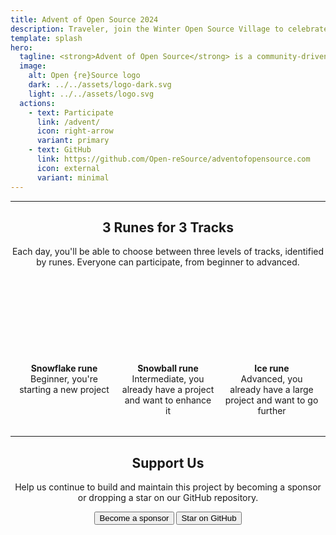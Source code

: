 ```yaml
---
title: Advent of Open Source 2024
description: Traveler, join the Winter Open Source Village to celebrate the season of sharing. Choose amongst the three runes to embark on your journey.
template: splash
hero:
  tagline: <strong>Advent of Open Source</strong> is a community-driven event that aims to introduce newcomers to Open Source Software development, and to help all participants to create or enhance their repositories.
  image:
    alt: Open {re}Source logo
    dark: ../../assets/logo-dark.svg
    light: ../../assets/logo.svg
  actions:
    - text: Participate
      link: /advent/
      icon: right-arrow
      variant: primary
    - text: GitHub
      link: https://github.com/Open-reSource/adventofopensource.com
      icon: external
      variant: minimal
---
```



<hr style="margin: 0; padding: 0" />

<section class="homepage-section">
	<div class="container" style="justify-content: center; display: flex">
		<div class="content" style="text-align: center">
			<h2>3 Runes for 3 Tracks</h2>
			<p>
				Each day, you'll be able to choose between three levels of tracks, identified by runes. Everyone can participate, from beginner to advanced.
			</p>
		</div>
	</div>
  <div style="display: flex; gap: 1rem; justify-content: center; margin-top: 2rem; margin-bottom: 2rem;">
    <div style="max-width: 150px; display: flex; flex-direction: column; gap: 5px; align-items: center; margin: 0">
      <div style="text-decoration: none; width: 100px; height: 100px; font-size: 60px; border-radius: 50%; border: 1px solid transparent; background-color: var(--sl-color-accent-low); margin: 0; display: flex; align-items: center; justify-content: center; color: var(--sl-color-accent)">
        <Image src={beginnerRune} alt="" />
      </div>
      <div style="text-align: center">
        <strong>Snowflake rune</strong><br/>Beginner, you're starting a new project
      </div>
    </div>
    <div style="max-width: 150px; display: flex; flex-direction: column; gap: 5px; align-items: center; margin: 0">
      <div style="text-decoration: none; width: 100px; height: 100px; font-size: 60px; border-radius: 50%; border: 1px solid transparent; background-color: var(--sl-color-accent-low); margin: 0; display: flex; align-items: center; justify-content: center; color: var(--sl-color-accent)">
        <Image src={intermediateRune} alt="" />
      </div>
      <div style="text-align: center">
        <strong>Snowball rune</strong><br/>Intermediate, you already have a project and want to enhance it
      </div>
    </div>
    <div style="max-width: 150px; display: flex; flex-direction: column; gap: 5px; align-items: center; margin: 0">
      <div style="text-decoration: none; width: 100px; height: 100px; font-size: 60px; border-radius: 50%; border: 1px solid transparent; background-color: var(--sl-color-accent-low); margin: 0; display: flex; align-items: center; justify-content: center; color: var(--sl-color-accent)">
        <Image src={advancedRune} alt="" />
      </div>
      <div style="text-align: center">
        <strong>Ice rune</strong><br/>Advanced, you already have a large project and want to go further
      </div>
    </div>
  </div>
</section>

<hr style="margin: 0; padding: 0" />

<section class="homepage-section">
	<div class="container" style="justify-content: center; display: flex">
		<div class="content" style="text-align: center">
			<h2>Support Us</h2>
			<p>
				Help us continue to build and maintain this project by becoming a sponsor or dropping a star on our GitHub
				repository.
			</p>
			<div class="actions" style="justify-content: center">
				<Button href="https://github.com/sponsors/Open-reSource" class="action action-secondary">
					<Icon name="heart" />
					<span>Become a sponsor</span>
				</Button>
				<Button href="https://github.com/Open-reSource/adventofopensource.com" class="action action-outline">
					<Icon name="star" />
					<span>Star on GitHub</span>
				</Button>
			</div>
		</div>
	</div>
</section>
